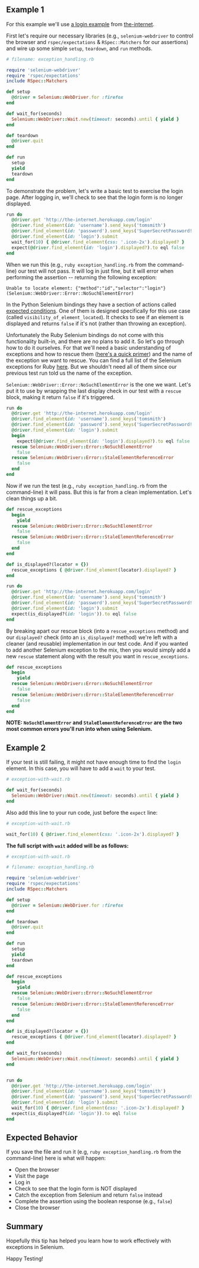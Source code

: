 ## Example 1

For this example we'll use [a login example](http://the-internet.herokuapp.com/login) from [the-internet](http://github.com/tourdedave/the-internet).

First let's require our necessary libraries (e.g., `selenium-webdriver` to control the browser and `rspec/expectations` & `RSpec::Matchers` for our assertions) and wire up some simple `setup`, `teardown`, and `run` methods.

```ruby
# filename: exception_handling.rb

require 'selenium-webdriver'
require 'rspec/expectations'
include RSpec::Matchers

def setup
  @driver = Selenium::WebDriver.for :firefox
end

def wait_for(seconds)
  Selenium::WebDriver::Wait.new(timeout: seconds).until { yield }
end

def teardown
  @driver.quit
end

def run
  setup
  yield
  teardown
end
```

To demonstrate the problem, let's write a basic test to exercise the login page. After logging in, we'll check to see that the login form is no longer displayed.

```ruby
run do
  @driver.get 'http://the-internet.herokuapp.com/login'
  @driver.find_element(id: 'username').send_keys('tomsmith')
  @driver.find_element(id: 'password').send_keys('SuperSecretPassword!')
  @driver.find_element(id: 'login').submit
  wait_for(10) { @driver.find_element(css: '.icon-2x').displayed? }
  expect(@driver.find_element(id: 'login').displayed?).to eql false
end
```

When we run this (e.g., `ruby exception_handling.rb` from the command-line) our test will not pass. It will log in just fine, but it will error when performing the assertion -- returning the following exception:

```text
Unable to locate element: {"method":"id","selector":"login"} (Selenium::WebDriver::Error::NoSuchElementError)
```

In the Python Selenium bindings they have a section of actions called [expected conditions](https://www.selenium.dev/selenium/docs/api/py/webdriver_support/selenium.webdriver.support.expected_conditions.html). One of them is designed specifically for this use case (called `visibility_of_element_located`). It checks to see if an element is displayed and returns `false` if it's not (rather than throwing an exception).

Unfortunately the Ruby Selenium bindings do not come with this functionality built-in, and there are no plans to add it. So let's go through how to do it ourselves. For that we'll need a basic understanding of exceptions and how to rescue them ([here's a quick primer](https://skorks.com/2009/09/ruby-exceptions-and-exception-handling/)) and the name of the exception we want to rescue. You can find a full list of the Selenium exceptions for Ruby [here](https://seleniumhq.github.io/selenium/docs/api/rb/Selenium/WebDriver/Error.html). But we shouldn't need all of them since our previous test run told us the name of the exception.

`Selenium::WebDriver::Error::NoSuchElementError` is the one we want. Let's put it to use by wrapping the last display check in our test with a `rescue` block, making it return `false` if it's triggered.

```ruby
run do
  @driver.get 'http://the-internet.herokuapp.com/login'
  @driver.find_element(id: 'username').send_keys('tomsmith')
  @driver.find_element(id: 'password').send_keys('SuperSecretPassword!')
  @driver.find_element(id: 'login').submit
  begin
    expect(@driver.find_element(id: 'login').displayed?).to eql false
  rescue Selenium::WebDriver::Error::NoSuchElementError
    false
  rescue Selenium::WebDriver::Error::StaleElementReferenceError
    false
  end
end
```

Now if we run the test (e.g., `ruby exception_handling.rb` from the command-line) it will pass. But this is far from a clean implementation. Let's clean things up a bit.

```ruby
def rescue_exceptions
  begin
    yield
  rescue Selenium::WebDriver::Error::NoSuchElementError
    false
  rescue Selenium::WebDriver::Error::StaleElementReferenceError
    false
  end
end

def is_displayed?(locator = {})
  rescue_exceptions { @driver.find_element(locator).displayed? }
end

run do
  @driver.get 'http://the-internet.herokuapp.com/login'
  @driver.find_element(id: 'username').send_keys('tomsmith')
  @driver.find_element(id: 'password').send_keys('SuperSecretPassword!')
  @driver.find_element(id: 'login').submit
  expect(is_displayed?(id: 'login')).to eql false
end
```

By breaking apart our rescue block (into a `rescue_exceptions` method) and our `displayed?` check (into an `is_displayed?` method) we're left with a cleaner (and reusable) implementation in our test code. And if you wanted to add another Selenium exception to the mix, then you would simply add a new `rescue` statement along with the result you want in `rescue_exceptions`.

```ruby
def rescue_exceptions
  begin
    yield
  rescue Selenium::WebDriver::Error::NoSuchElementError
    false
  rescue Selenium::WebDriver::Error::StaleElementReferenceError
    false
  end
end
```

__NOTE: `NoSuchElementError` and `StaleElementReferenceError` are the two most common errors you'll run into when using Selenium.__

## Example 2

If your test is still failing, it might not have enough time to find the `login` element. In this case, you will have to add a `wait` to your test.

```ruby
# exception-with-wait.rb

def wait_for(seconds)
  Selenium::WebDriver::Wait.new(timeout: seconds).until { yield }
end
```

Also add this line to your run code, just before the `expect` line:

```ruby
# exception-with-wait.rb

wait_for(10) { @driver.find_element(css: '.icon-2x').displayed? }
```

__The full script with `wait` added will be as follows:__

```ruby
# exception-with-wait.rb

# filename: exception_handling.rb

require 'selenium-webdriver'
require 'rspec/expectations'
include RSpec::Matchers

def setup
  @driver = Selenium::WebDriver.for :firefox
end

def teardown
  @driver.quit
end

def run
  setup
  yield
  teardown
end

def rescue_exceptions
  begin
    yield
  rescue Selenium::WebDriver::Error::NoSuchElementError
    false
  rescue Selenium::WebDriver::Error::StaleElementReferenceError
    false
  end
end

def is_displayed?(locator = {})
  rescue_exceptions { @driver.find_element(locator).displayed? }
end

def wait_for(seconds)
  Selenium::WebDriver::Wait.new(timeout: seconds).until { yield }
end


run do
  @driver.get 'http://the-internet.herokuapp.com/login'
  @driver.find_element(id: 'username').send_keys('tomsmith')
  @driver.find_element(id: 'password').send_keys('SuperSecretPassword!')
  @driver.find_element(id: 'login').submit
  wait_for(10) { @driver.find_element(css: '.icon-2x').displayed? }
  expect(is_displayed?(id: 'login')).to eql false
end
```

## Expected Behavior

If you save the file and run it (e.g, `ruby exception_handling.rb` from the command-line) here is what will happen:

+ Open the browser
+ Visit the page
+ Log in
+ Check to see that the login form is NOT displayed
+ Catch the exception from Selenium and return `false` instead
+ Complete the assertion using the boolean response (e.g., `false`)
+ Close the browser

## Summary

Hopefully this tip has helped you learn how to work effectively with exceptions in Selenium.

Happy Testing!
